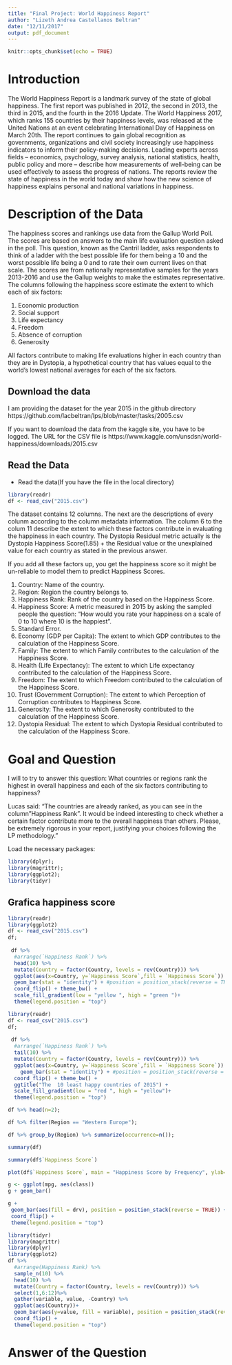 ```yaml
---
title: "Final Project: World Happiness Report"
author: "Lizeth Andrea Castellanos Beltran"
date: "12/11/2017"
output: pdf_document
---
```


```r
knitr::opts_chunk$set(echo = TRUE)
```
# Introduction 

The World Happiness Report is a landmark survey of the state of global happiness. The first report was published in 2012, the second in 2013, the third in 2015, and the fourth in the 2016 Update. The World Happiness 2017, which ranks 155 countries by their happiness levels, was released at the United Nations at an event celebrating International Day of Happiness on March 20th. The report continues to gain global recognition as governments, organizations and civil society increasingly use happiness indicators to inform their policy-making decisions. Leading experts across fields – economics, psychology, survey analysis, national statistics, health, public policy and more – describe how measurements of well-being can be used effectively to assess the progress of nations. The reports review the state of happiness in the world today and show how the new science of happiness explains personal and national variations in happiness.

# Description of the Data

The happiness scores and rankings use data from the Gallup World Poll. The scores are based on answers to the main life evaluation question asked in the poll. This question, known as the Cantril ladder, asks respondents to think of a ladder with the best possible life for them being a 10 and the worst possible life being a 0 and to rate their own current lives on that scale. The scores are from nationally representative samples for the years 2013-2016 and use the Gallup weights to make the estimates representative. The columns following the happiness score estimate the extent to which each of six factors:

1. Economic production
2. Social support
3. Life expectancy
4. Freedom
5. Absence of corruption
6. Generosity

All factors contribute to making life evaluations higher in each country than they are in Dystopia, a hypothetical country that has values equal to the world’s lowest national averages for each of the six factors. 


## Download the data

I am providing the dataset for the year 2015 in the github directory https://github.com/lacbeltran/lps/blob/master/tasks/2005.csv

If you want to download the data from the kaggle site, you have to be logged.  The URL for the CSV file is 
https://www.kaggle.com/unsdsn/world-happiness/downloads/2015.csv


## Read the Data

- Read the data(If you have the file in the local directory)

```r
library(readr)
df <- read_csv("2015.csv")
```

The dataset contains 12 columns. The next are the descriptions of every colunm according to the column metadata information. The column 6 to the colum 11 describe the extent to which these factors contribute in evaluating the happiness in each country. The Dystopia Residual metric actually is the Dystopia Happiness Score(1.85) + the Residual value or the unexplained value for each country as stated in the previous answer.

If you add all these factors up, you get the happiness score so it might be un-reliable to model them to predict Happiness Scores.

1. Country: Name of the country.
2. Region: Region the country belongs to.
3. Happiness Rank: Rank of the country based on the Happiness Score.
4. Happiness Score: A metric measured in 2015 by asking the sampled people the question: "How would you rate your happiness on a scale of 0 to 10 where 10 is the happiest".
5. Standard Error.
6. Economy (GDP per Capita): The extent to which GDP contributes to the calculation of the Happiness Score.
7. Family: The extent to which Family contributes to the calculation of the Happiness Score.
8. Health (Life Expectancy): The extent to which Life expectancy contributed to the calculation of the Happiness Score.
9. Freedom: The extent to which Freedom contributed to the calculation of the Happiness Score.
10. Trust (Government Corruption): The extent to which Perception of Corruption contributes to Happiness Score.
11. Generosity: The extent to which Generosity contributed to the calculation of the Happiness Score.
12. Dystopia Residual: The extent to which Dystopia Residual contributed to the calculation of the Happiness Score.

# Goal and Question

I will to try to answer this question:
What countries or regions rank the highest in overall happiness and each of the six factors contributing to happiness?

Lucas said: "The countries are already ranked, as you can see in the column "Happiness Rank". It would be indeed interesting to check whether a certain factor contribute more to the overall happiness than others. Please, be extremely rigorous in your report, justifying your choices following the LP methodology."



Load the necessary packages:

```r
library(dplyr);
library(magrittr);
library(ggplot2);
library(tidyr)
```





<!-- library(readr) -->
<!-- X2015 <- read_csv("Dropbox/2017-lps/lps/tasks/2015.csv",  -->
<!--     col_types = cols(`Dystopia Residual` = col_double(),  -->
<!--         `Economy (GDP per Capita)` = col_double(),  -->
<!--         Family = col_double(), Freedom = col_double(),  -->
<!--         Generosity = col_double(), `Happiness Score` = col_double(),  -->
<!--         `Health (Life Expectancy)` = col_double(),  -->
<!--         `Standard Error` = col_double())) -->
<!-- View(X2015) -->

## Grafica happiness score

```r
library(readr)
library(ggplot2)
df <- read_csv("2015.csv")
df;
   
 df %>% 
  #arrange(`Happiness Rank`) %>% 
  head(10) %>%
  mutate(Country = factor(Country, levels = rev(Country))) %>%
  ggplot(aes(x=Country, y=`Happiness Score`,fill = `Happiness Score`)) +
  geom_bar(stat = "identity") + #position = position_stack(reverse = TRUE)) +
  coord_flip() + theme_bw() +
  scale_fill_gradient(low = "yellow ", high = "green ")+
  theme(legend.position = "top")
```

```r
library(readr)
df <- read_csv("2015.csv")
df;
   
 df %>% 
  #arrange(`Happiness Rank`) %>% 
  tail(10) %>%
  mutate(Country = factor(Country, levels = rev(Country))) %>%
  ggplot(aes(x=Country, y=`Happiness Score`,fill = `Happiness Score`)) +
    geom_bar(stat = "identity") + #position = position_stack(reverse = TRUE)) +
  coord_flip() + theme_bw() + 
  ggtitle("The  10 least happy countries of 2015") +
  scale_fill_gradient(low = "red ", high = "yellow")+
  theme(legend.position = "top")
```


    


    

```r
df %>% head(n=2);
```
```r
df %>% filter(Region == "Western Europe");
```
```r
df %>% group_by(Region) %>% summarize(occurrence=n());
```
```r
summary(df)
```


```r
summary(df$`Happiness Score`)
```

```r
plot(df$`Happiness Score`, main = "Happiness Score by Frequency", ylab="Happiness Score", xlab="Frequency");
```



```r
g <- ggplot(mpg, aes(class))
g + geom_bar()
```

```r
g +
 geom_bar(aes(fill = drv), position = position_stack(reverse = TRUE)) +
 coord_flip() +
 theme(legend.position = "top")
```

```r
library(tidyr)
library(magrittr)
library(dplyr)
library(ggplot2)
df %>% 
  #arrange(Happiness Rank) %>% 
  sample_n(10) %>%
  head(10) %>%
  mutate(Country = factor(Country, levels = rev(Country))) %>%
  select(1,6:12)%>%
  gather(variable, value, -Country) %>%
  ggplot(aes(Country))+
  geom_bar(aes(y=value, fill = variable), position = position_stack(reverse = TRUE), stat="identity") +
  coord_flip() +
  theme(legend.position = "top")
```



<!-- # ```{r} -->
<!-- # library(readr) -->
<!-- # library(ggplot2) -->
<!-- # df <- read_csv("2015.csv") -->
<!-- # df; -->
<!-- #     -->
<!-- #  df %>%  -->
<!-- #   #arrange(`Happiness Rank`) %>%  -->
<!-- #   head(10) %>% -->
<!-- #   mutate(Country = factor(Country, levels = rev(Country))) %>% -->
<!-- #   ggplot(aes(x=Country, y=`Happiness Score`,fill = `Economy (GDP per Capita)`)) + -->
<!-- #   #geom_bar(stat = "identity") + position = position_stack(reverse = TRUE) + -->
<!-- #   geom_bar(aes(fill = df), position = position_stack(reverse = TRUE)) + -->
<!-- #   coord_flip() + theme_bw() + -->
<!-- #   scale_fill_gradient(low = "yellow ", high = "green ")+ -->
<!-- #   theme(legend.position = "top") -->
<!-- # ``` -->

# Answer of the Question